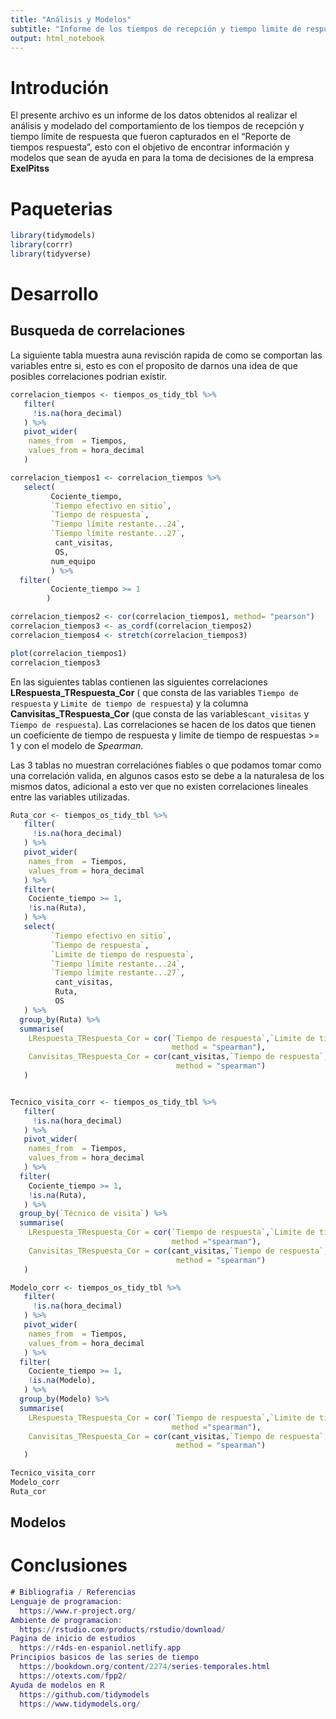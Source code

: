 ```yaml
---
title: "Análisis y Modelos"
subtitle: "Informe de los tiempos de recepción y tiempo limite de respuesta"
output: html_notebook
---
```

# Introdución 
El presente archivo es un informe de los datos obtenidos al realizar el análisis  y modelado del comportamiento  de los tiempos de recepción y tiempo límite de respuesta que fueron capturados en el "Reporte de tiempos respuesta", esto con el objetivo de encontrar información y modelos que sean de ayuda en para la toma de decisiones de la empresa  **ExelPitss**


# Paqueterias
```r
library(tidymodels)
library(corrr)
library(tidyverse)
```

# Desarrollo 
## Busqueda de correlaciones 
La siguiente tabla muestra auna revisción rapida de como se comportan las variables entre si, esto es con el proposito de darnos una idea de que posibles correlaciones podrian exístir.

```r
correlacion_tiempos <- tiempos_os_tidy_tbl %>% 
   filter(
     !is.na(hora_decimal)
   ) %>% 
   pivot_wider(
    names_from  = Tiempos,
    values_from = hora_decimal
   ) 

correlacion_tiempos1 <- correlacion_tiempos %>% 
   select(
         Cociente_tiempo,
         `Tiempo efectivo en sitio`,
         `Tiempo de respuesta`,
         `Tiempo límite restante...24`,
         `Tiempo límite restante...27`,
          cant_visitas,
          OS,
         num_equipo
         ) %>% 
  filter(
         Cociente_tiempo >= 1
        )

correlacion_tiempos2 <- cor(correlacion_tiempos1, method= "pearson")
correlacion_tiempos3 <- as_cordf(correlacion_tiempos2)
correlacion_tiempos4 <- stretch(correlacion_tiempos3)

plot(correlacion_tiempos1)
correlacion_tiempos3

```

En las siguientes tablas contienen las siguientes correlaciones   **LRespuesta_TRespuesta_Cor** ( que consta de las variables `Tiempo de respuesta` y `Limite de tiempo de respuesta`) y la columna  **Canvisitas_TRespuesta_Cor** (que consta de las variables`cant_visitas` y `Tiempo de respuesta`). Las correlaciones se hacen de los datos que tienen un coeficiente de tiempo de respuesta y limite de tiempo de respuestas >= 1 y con el modelo de *Spearman*.

Las 3 tablas no muestran correlaciónes fiables o que podamos tomar como una correlación valida, en algunos casos esto se debe a la naturalesa de los mismos datos, adicional a esto ver que no existen correlaciones lineales entre las variables utilizadas. 

```r
Ruta_cor <- tiempos_os_tidy_tbl %>% 
   filter(
     !is.na(hora_decimal)
   ) %>% 
   pivot_wider(
    names_from  = Tiempos,
    values_from = hora_decimal
   ) %>% 
   filter(
    Cociente_tiempo >= 1,
    !is.na(Ruta),
   ) %>% 
   select(
         `Tiempo efectivo en sitio`,
         `Tiempo de respuesta`,
         `Limite de tiempo de respuesta`,
         `Tiempo límite restante...24`,
         `Tiempo límite restante...27`,
          cant_visitas,
          Ruta,
          OS
   ) %>% 
  group_by(Ruta) %>% 
  summarise(
    LRespuesta_TRespuesta_Cor = cor(`Tiempo de respuesta`,`Limite de tiempo de respuesta`, 
                                    method = "spearman"),
    Canvisitas_TRespuesta_Cor = cor(cant_visitas,`Tiempo de respuesta`, 
                                     method = "spearman")
   )


Tecnico_visita_corr <- tiempos_os_tidy_tbl %>% 
   filter(
     !is.na(hora_decimal)
   ) %>% 
   pivot_wider(
    names_from  = Tiempos,
    values_from = hora_decimal
   ) %>% 
  filter(
    Cociente_tiempo >= 1,
    !is.na(Ruta),
   ) %>% 
  group_by(`Técnico de visita`) %>% 
  summarise(
    LRespuesta_TRespuesta_Cor = cor(`Tiempo de respuesta`,`Limite de tiempo de respuesta`,
                                    method ="spearman"),
    Canvisitas_TRespuesta_Cor = cor(cant_visitas,`Tiempo de respuesta`,
                                     method = "spearman")
   )

Modelo_corr <- tiempos_os_tidy_tbl %>% 
   filter(
     !is.na(hora_decimal)
   ) %>% 
   pivot_wider(
    names_from  = Tiempos,
    values_from = hora_decimal
   ) %>% 
  filter(
    Cociente_tiempo >= 1,
    !is.na(Modelo),
   ) %>% 
  group_by(Modelo) %>% 
  summarise(
    LRespuesta_TRespuesta_Cor = cor(`Tiempo de respuesta`,`Limite de tiempo de respuesta`,
                                    method ="spearman"),
    Canvisitas_TRespuesta_Cor = cor(cant_visitas,`Tiempo de respuesta`,
                                     method = "spearman")
   )

Tecnico_visita_corr
Modelo_corr
Ruta_cor
```


## Modelos 

# Conclusiones 

```m
# Bibliografia / Referencias 
Lenguaje de programacion:
  https://www.r-project.org/
Ambiente de programacion:
  https://rstudio.com/products/rstudio/download/
Pagina de inicio de estudios
  https://r4ds-en-espaniol.netlify.app
Principios basicos de las series de tiempo
  https://bookdown.org/content/2274/series-temporales.html
  https://otexts.com/fpp2/
Ayuda de modelos en R
  https://github.com/tidymodels
  https://www.tidymodels.org/
    
```